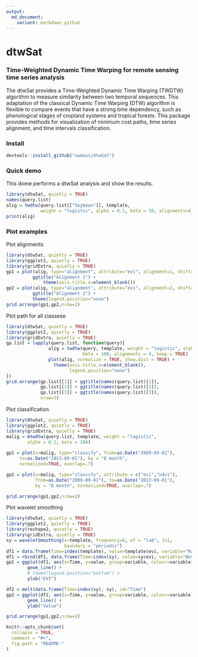 ```yaml
---
output:
  md_document:
    variant: markdown_github
---
```


<!-- README.md is generated from README.Rmd. Please edit that file -->

dtwSat
=====

### Time-Weighted Dynamic Time Warping for remote sensing time series analysis
The dtwSat provides a Time-Weighted Dynamic Time Warping (TWDTW) algorithm to measure similarity between two temporal sequences. This adaptation of the classical Dynamic Time Warping (DTW) algorithm is flexible to compare events that have a strong time dependency, such as phenological stages of cropland systems and tropical forests. This package provides methods for visualization of minimum cost paths, time series alignment, and time intervals classification.

### Install
```r
devtools::install_github("vwmaus/dtwSat")
```


### Quick demo

This dome performs a dtwSat analysis and show the results.
```r
library(dtwSat, quietly = TRUE)
names(query.list)
alig = twdtw(query.list[["Soybean"]], template, 
             weight = "logistic", alpha = 0.1, beta = 50, alignments=4, keep=TRUE) 
print(alig)
```

### Plot examples

Plot alignments
```r
library(dtwSat, quietly = TRUE)
library(ggplot2, quietly = TRUE)
library(gridExtra, quietly = TRUE)
gp1 = plot(alig, type="alignment", attribute="evi", alignment=1, shift=0.5) + 
          ggtitle("Alignment 1") +
		      theme(axis.title.x=element_blank())
gp2 = plot(alig, type="alignment", attribute="evi", alignment=2, shift=0.5) +
          ggtitle("Alignment 2") + 
          theme(legend.position="none")
grid.arrange(gp1,gp2,nrow=2)
```


Plot path for all classese
```r
library(dtwSat, quietly = TRUE)
library(ggplot2, quietly = TRUE)
library(gridExtra, quietly = TRUE)
gp.list = lapply(query.list, function(query){
  				alig = twdtw(query, template, weight = "logistic", alpha = 0.1, 
  				             beta = 100, alignments = 4, keep = TRUE)
  				plot(alig, normalize = TRUE, show.dist = TRUE) + 
  				  theme(axis.title.x=element_blank(),
  				        legend.position="none")
})
grid.arrange(gp.list[[1]] + ggtitle(names(query.list)[1]),
             gp.list[[2]] + ggtitle(names(query.list)[2]),
             gp.list[[3]] + ggtitle(names(query.list)[3]),
             nrow=3)
```

Plot classification
```r
library(dtwSat, quietly = TRUE)
library(ggplot2, quietly = TRUE)
library(gridExtra, quietly = TRUE)
malig = mtwdtw(query.list, template, weight = "logistic", 
        alpha = 0.1, beta = 100)
 
gp1 = plot(x=malig, type="classify", from=as.Date("2009-09-01"),  
     to=as.Date("2013-09-01"), by = "6 month",
     normalized=TRUE, overlap=.7) 

gp2 = plot(x=malig, type="classify", attribute = c("evi","ndvi"),
           from=as.Date("2009-09-01"), to=as.Date("2013-09-01"), 
           by = "6 month", normalized=TRUE, overlap=.7)

grid.arrange(gp1,gp2,nrow=2)
```



Plot wavelet smoothing
```r
library(dtwSat, quietly = TRUE)
library(ggplot2, quietly = TRUE)
library(reshape2, quietly = TRUE)
library(gridExtra, quietly = TRUE)
sy = waveletSmoothing(x=template, frequency=8, wf = "la8", J=1, 
                      boundary = "periodic")
df1 = data.frame(Time=index(template), value=template$evi, variable="Raw")
df1 = rbind(df1, data.frame(Time=index(sy), value=sy$evi, variable="Wavelet filter") )
gp1 = ggplot(df1, aes(x=Time, y=value, group=variable, colour=variable)) +
   		geom_line() + 
  		# theme(legend.position="bottom") +
  		ylab("EVI")

df2 = melt(data.frame(Time=index(sy), sy), id="Time")
gp2 = ggplot(df2, aes(x=Time, y=value, group=variable, colour=variable)) +
   		geom_line() + 
  		ylab("Value") 

grid.arrange(gp1,gp2,nrow=2)
```



```r
knitr::opts_chunk$set(
  collapse = TRUE,
  comment = "#>",
  fig.path = "README-"
)
```
